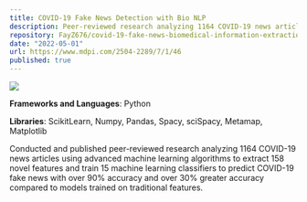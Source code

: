 ```yaml
---
title: COVID-19 Fake News Detection with Bio NLP
description: Peer-reviewed research analyzing 1164 COVID-19 news articles using advanced machine learning algorithms to extract 158 novel features and train 15 machine learning classifiers to predict COVID-19 fake news with over 90% accuracy.
repository: FayZ676/covid-19-fake-news-biomedical-information-extraction
date: "2022-05-01"
url: https://www.mdpi.com/2504-2289/7/1/46
published: true
---
```


[![](/research-paper.png)](https://www.mdpi.com/2504-2289/7/1/46)

**Frameworks and Languages**: Python

**Libraries**: ScikitLearn, Numpy, Pandas, Spacy, sciSpacy, Metamap, Matplotlib

Conducted and published peer-reviewed research analyzing 1164 COVID-19 news articles using advanced machine learning algorithms to extract 158 novel features and train 15 machine learning classifiers to predict COVID-19 fake news with over 90% accuracy and over 30% greater accuracy compared to models trained on traditional features.
